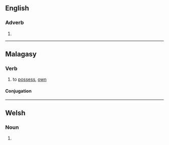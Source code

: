 {{also|mañana}}

==English==

===Adverb===
{{en-adv|-}}

# {{alternative spelling of|en|mañana}}

----

==Malagasy==

===Verb===
{{head|mg|verb}}

# to [[possess]], [[own]]

====Conjugation====
{{mg-verb-af|a|na|na|na|q=b|v=yes}}

----

==Welsh==

===Noun===
{{head|cy|mutated noun}}

# {{nasal mutation of|cy|banana}}